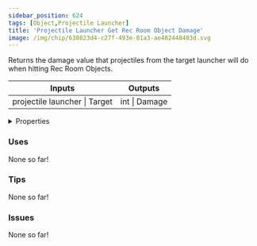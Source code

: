```yaml
---
sidebar_position: 624
tags: [Object,Projectile Launcher]
title: 'Projectile Launcher Get Rec Room Object Damage'
image: /img/chip/630823d4-c27f-493e-81a3-ae482448403d.svg
---
```


Returns the damage value that projectiles from the target launcher will do when hitting Rec Room Objects.



<IChip uuid="630823d4-c27f-493e-81a3-ae482448403d"/>

<table><thead><tr><th>Inputs</th><th>Outputs</th></tr></thead><tbody><tr><td>projectile launcher | Target</td><td>int | Damage</td></tr></tbody></table>

<details>
  <summary>Properties</summary>
  <div>
    <div>
    <table>
      <tbody>
        <tr>
          <td>Is beta required?</td>
          <td>No</td>
        </tr>
        <tr>
          <td>Is chip a trolling risk?</td>
          <td>No</td>
        </tr>
        <tr>
          <td>Is chip a role assignment risk?</td>
          <td>No</td>
        </tr>
        <tr>
          <td>Chip UUID</td>
          <td>630823d4-c27f-493e-81a3-ae482448403d</td>
        </tr>
        <tr>
          <td>Room availability</td>
          <td>Available everywhere</td>
        </tr>
      </tbody>
    </table>
    </div>
  </div>
</details>

### Uses

None so far!

### Tips

None so far!

### Issues

None so far!